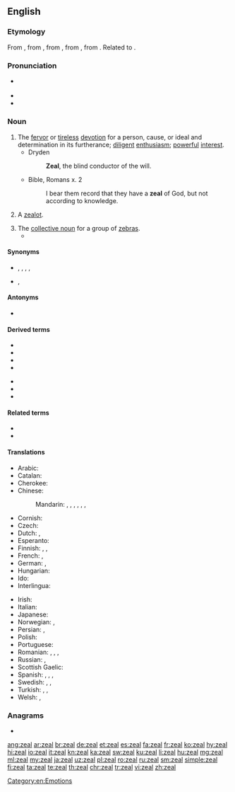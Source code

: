 ==English==

===Etymology===
From {{inh|en|enm|zele}}, from {{der|en|fro|zel}}, from {{der|en|LL.|zēlus}}, from {{der|en|grc|ζῆλος||zeal, jealousy}}, from {{m|grc|ζηλόω||to emulate, to be jealous}}. Related to {{m|en|jealous}}.

===Pronunciation===
* {{a|UK|US}} {{IPA|/ziːl/|lang=en}}
* {{audio|en-us-zeal.ogg|Audio (US)|lang=en}}
* {{rhymes|iːl|lang=en}}

===Noun===
{{en-noun|~}}

# The [[fervor]] or [[tireless]] [[devotion]] for a person, cause, or ideal and determination in its furtherance; [[diligent]] [[enthusiasm]]; [[powerful]] [[interest]].
#* Dryden
#*: '''Zeal''', the blind conductor of the will.
#* Bible, Romans x. 2
#*: I bear them record that they have a '''zeal''' of God, but not according to knowledge.
# {{lb|en|obsolete}} A [[zealot]].
#: {{rfquotek|Ben Jonson}}
# The [[collective noun]] for a group of [[zebra]]s.
#* {{quote-book|title=Zeal of Zebras: Animal Groups on an African Safari|author=Alex Kuskowski|year=2012|page=8|ISBN=1614802807|passage=A '''zeal''' of zebras confuses predators. Each zebra has a different set of stripes.}}

====Synonyms====
* {{sense|fervor}} {{l|en|ardor}}, {{l|en|eagerness}}, {{l|en|enthusiasm}}, {{l|en|intensity}}, {{l|en|passion}}
* {{sense|collective noun for zebras}} {{l|en|dazzle}}, {{l|en|herd}}

====Antonyms====
* {{sense|fervor}} {{l|en|apathy}}

====Derived terms====
{{der-top|}}
* {{l|en|zealot}}
* {{l|en|zealotic}}
* {{l|en|zealotical}}
* {{l|en|zealotry}}
{{der-mid}}
* {{l|en|zealous}}
* {{l|en|zealously}}
* {{l|en|zealousness}}
{{der-bottom}}

====Related terms====
* {{l|en|jealous}}
* {{l|en|jealousy}}

====Translations====
{{trans-top|fervor or devotion}}
* Arabic: {{t|ar|حماس}}
* Catalan: {{t+|ca|zel|m}}
* Cherokee: {{t|chr|ᎤᏚᎩᎬᏗ|sc=Cher}}
* Chinese:
*: Mandarin: {{t+|cmn|熱心|sc=Hani}}, {{t+|cmn|热心|tr=rèxīn|sc=Hani}}, {{t+|cmn|熱情|sc=Hani}}, {{t+|cmn|热情|tr=rèqíng|sc=Hani}}, {{t+|cmn|激情|tr=jīqíng|sc=Hani}}, {{t+|cmn|熱忱|sc=Hani}}, {{t+|cmn|热忱|tr=rèchén|sc=Hani}}
* Cornish: {{t|kw|diwysykter|m}}
* Czech: {{t|cs|horlivost|f}}
* Dutch: {{t+|nl|ijver|m}}, {{t+|nl|geestdrift|m}}
* Esperanto: {{t+|eo|fervoro}}
* Finnish: {{t+|fi|into}}, {{t+|fi|intohimo}}, {{t|fi|kiihko}}
* French: {{t+|fr|zèle|m}}, {{t+|fr|assiduité|f}}
* German: {{t+|de|Eifer|m}}, {{t+|de|Begeisterung|f}}
* Hungarian: {{t+|hu|buzgóság}}
* Ido: {{t+|io|zelo}}
* Interlingua: {{t|ia|zelo}}
{{trans-mid}}
* Irish: {{t|ga|díograis|f}}
* Italian: {{t+|it|zelo|m}}
* Japanese: {{t+|ja|熱情|tr=netsujō}}
* Norwegian: {{t+|no|engasjement|n}}, {{t|no|iver|m}}
* Persian: {{t+|fa|غیرت|tr=γeyrat}}, {{t+|fa|تعصب|tr=ta'asob}}
* Polish: {{t+|pl|zapał|m-in}}
* Portuguese: {{t+|pt|zelo|m}}
* Romanian: {{t+|ro|zel|n}}, {{t+|ro|ardoare|f}}, {{t+|ro|râvnă|f}}, {{t+|ro|sârguință|f}}
* Russian: {{t+|ru|рве́ние|n}}, {{t+|ru|усе́рдие|n}}
* Scottish Gaelic: {{t|gd|eud|m}}
* Spanish: {{t+|es|ahínco|m}}, {{t+|es|fervor|m}}, {{t+|es|celo|m}}, {{t+|es|entusiasmo|m}}
* Swedish: {{t+|sv|iver}}, {{t+|sv|nit|c}}, {{t|sv|nitälskan|c}}
* Turkish: {{t+|tr|hırs}}, {{t+|tr|şevk}}, {{t+|tr|heves}}
* Welsh: {{t|cy|sêl|f}}, {{t|cy|selogrwydd|m}}
{{trans-bottom}}

===Anagrams===
* {{l|en|laze}}

[[Category:en:Emotions]]

[[ang:zeal]]
[[ar:zeal]]
[[br:zeal]]
[[de:zeal]]
[[et:zeal]]
[[es:zeal]]
[[fa:zeal]]
[[fr:zeal]]
[[ko:zeal]]
[[hy:zeal]]
[[hi:zeal]]
[[io:zeal]]
[[it:zeal]]
[[kn:zeal]]
[[ka:zeal]]
[[sw:zeal]]
[[ku:zeal]]
[[li:zeal]]
[[hu:zeal]]
[[mg:zeal]]
[[ml:zeal]]
[[my:zeal]]
[[ja:zeal]]
[[uz:zeal]]
[[pl:zeal]]
[[ro:zeal]]
[[ru:zeal]]
[[sm:zeal]]
[[simple:zeal]]
[[fi:zeal]]
[[ta:zeal]]
[[te:zeal]]
[[th:zeal]]
[[chr:zeal]]
[[tr:zeal]]
[[vi:zeal]]
[[zh:zeal]]